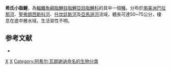 {{Speciesbox 
| taxon = Salminus hilarii
| image = Salminus hilarii Castelnau.jpg
| status = NE
| status_system = IUCN3.1
| authority =  [[Achille_Valenciennes|Valenciennes]], 1850
| synonyms = *''Brycon erythrura''<br /><small>Fowler, 1941</small>
*''Holobrycon iquitensis''<br /><small>Nakashima, 1941</small>
}}
'''希氏小脂鯉'''，為[[輻鰭魚綱|輻鰭魚綱]][[脂鯉目|脂鯉目]][[脂鯉亞目|脂鯉亞目]][[脂鯉科|脂鯉科]]的其中一個[[種|種]]。分布於[[南美洲|南美洲]][[巴拉那河|巴拉那河]]、[[聖弗朗西斯科河|聖弗朗西斯科河]]、[[托坎廷斯河|托坎廷斯河]]及[[亞馬遜河|亞馬遜河]]流域，體長可達50~75公分，棲息在底中層水域，生活習性不明。

==参考文献==
{{refbegin}}
*{{FishBase_species|genus=Salminus|species=hilarii|year=2014|month=1}}
{{refend}}

{{Taxonbar|from=Q3767473}}

[[Category:小脂鯉屬|X]]
[[Category:1850年描述的鱼类|X]]
[[Category:阿希尔·瓦朗谢讷命名的生物分类|Category:阿希尔·瓦朗谢讷命名的生物分类]]


{{魚類小作品}}